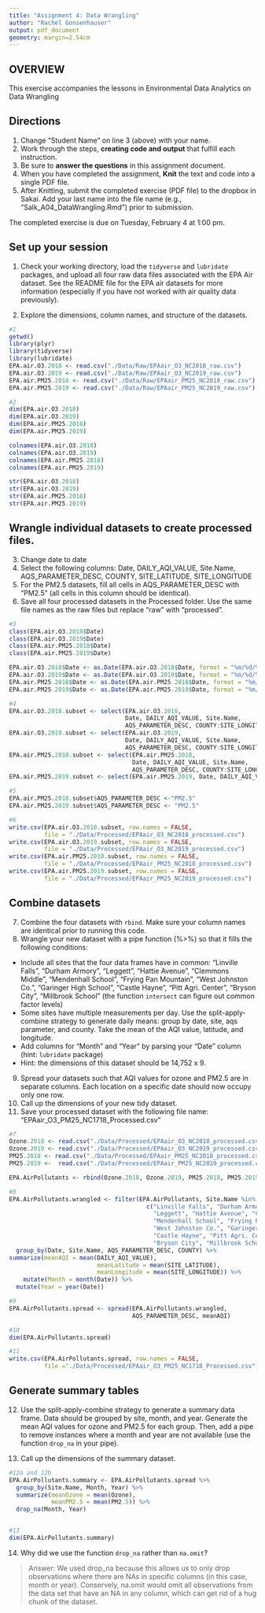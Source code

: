 ```yaml
---
title: "Assignment 4: Data Wrangling"
author: "Rachel Gonsenhauser"
output: pdf_document
geometry: margin=2.54cm
---
```


## OVERVIEW

This exercise accompanies the lessons in Environmental Data Analytics on Data Wrangling 

## Directions
1. Change "Student Name" on line 3 (above) with your name.
3. Work through the steps, **creating code and output** that fulfill each instruction.
4. Be sure to **answer the questions** in this assignment document.
6. When you have completed the assignment, **Knit** the text and code into a single PDF file.
8. After Knitting, submit the completed exercise (PDF file) to the dropbox in Sakai. Add your last name into the file name (e.g., "Salk_A04_DataWrangling.Rmd") prior to submission.

The completed exercise is due on Tuesday, February 4 at 1:00 pm.

## Set up your session 
1. Check your working directory, load the `tidyverse` and `lubridate` packages, and upload all four raw data files associated with the EPA Air dataset. See the README file for the EPA air datasets for more information (especially if you have not worked with air quality data previously). 

2. Explore the dimensions, column names, and structure of the datasets. 

```r
#1
getwd()
library(plyr)
library(tidyverse)
library(lubridate)
EPA.air.O3.2018 <- read.csv("./Data/Raw/EPAair_O3_NC2018_raw.csv")
EPA.air.O3.2019 <- read.csv("./Data/Raw/EPAair_O3_NC2019_raw.csv")
EPA.air.PM25.2018 <- read.csv("./Data/Raw/EPAair_PM25_NC2018_raw.csv")
EPA.air.PM25.2019 <- read.csv("./Data/Raw/EPAair_PM25_NC2019_raw.csv")

#2
dim(EPA.air.O3.2018)
dim(EPA.air.O3.2019)
dim(EPA.air.PM25.2018)
dim(EPA.air.PM25.2019)

colnames(EPA.air.O3.2018)
colnames(EPA.air.O3.2019)
colnames(EPA.air.PM25.2018)
colnames(EPA.air.PM25.2019)

str(EPA.air.O3.2018)
str(EPA.air.O3.2019)
str(EPA.air.PM25.2018)
str(EPA.air.PM25.2019)

```

## Wrangle individual datasets to create processed files.
3. Change date to date
4. Select the following columns: Date, DAILY_AQI_VALUE, Site.Name, AQS_PARAMETER_DESC, COUNTY, SITE_LATITUDE, SITE_LONGITUDE
5. For the PM2.5 datasets, fill all cells in AQS_PARAMETER_DESC with "PM2.5" (all cells in this column should be identical).
6. Save all four processed datasets in the Processed folder. Use the same file names as the raw files but replace "raw" with "processed".

```r
#3
class(EPA.air.O3.2018$Date)
class(EPA.air.O3.2019$Date)
class(EPA.air.PM25.2018$Date)
class(EPA.air.PM25.2019$Date)

EPA.air.O3.2018$Date <- as.Date(EPA.air.O3.2018$Date, format = "%m/%d/%Y")
EPA.air.O3.2019$Date <- as.Date(EPA.air.O3.2019$Date, format = "%m/%d/%Y")
EPA.air.PM25.2018$Date <- as.Date(EPA.air.PM25.2018$Date, format = "%m/%d/%Y")
EPA.air.PM25.2019$Date <- as.Date(EPA.air.PM25.2019$Date, format = "%m/%d/%Y")

#4
EPA.air.O3.2018.subset <- select(EPA.air.O3.2018, 
                                 Date, DAILY_AQI_VALUE, Site.Name, 
                                 AQS_PARAMETER_DESC, COUNTY:SITE_LONGITUDE)
EPA.air.O3.2019.subset <- select(EPA.air.O3.2019, 
                                 Date, DAILY_AQI_VALUE, Site.Name, 
                                 AQS_PARAMETER_DESC, COUNTY:SITE_LONGITUDE)
EPA.air.PM25.2018.subset <- select(EPA.air.PM25.2018, 
                                   Date, DAILY_AQI_VALUE, Site.Name, 
                                   AQS_PARAMETER_DESC, COUNTY:SITE_LONGITUDE)
EPA.air.PM25.2019.subset <- select(EPA.air.PM25.2019, Date, DAILY_AQI_VALUE, Site.Name, AQS_PARAMETER_DESC, COUNTY:SITE_LONGITUDE)

#5
EPA.air.PM25.2018.subset$AQS_PARAMETER_DESC <-"PM2.5"
EPA.air.PM25.2019.subset$AQS_PARAMETER_DESC <- "PM2.5"

#6
write.csv(EPA.air.O3.2018.subset, row.names = FALSE, 
          file = "./Data/Processed/EPAair_O3_NC2018_processed.csv")
write.csv(EPA.air.O3.2019.subset, row.names = FALSE,
          file = "./Data/Processed/EPAair_O3_NC2019_processed.csv")
write.csv(EPA.air.PM25.2018.subset, row.names = FALSE,
          file = "./Data/Processed/EPAair_PM25_NC2018_processed.csv")
write.csv(EPA.air.PM25.2019.subset, row.names = FALSE,
          file = "./Data/Processed/EPAair_PM25_NC2019_processed.csv")

```


## Combine datasets
7. Combine the four datasets with `rbind`. Make sure your column names are identical prior to running this code. 
8. Wrangle your new dataset with a pipe function (%>%) so that it fills the following conditions: 

* Include all sites that the four data frames have in common: "Linville Falls", "Durham Armory", "Leggett", "Hattie Avenue", "Clemmons Middle", "Mendenhall School", "Frying Pan Mountain", "West Johnston Co.", "Garinger High School", "Castle Hayne", "Pitt Agri. Center", "Bryson City", "Millbrook School" (the function `intersect` can figure out common factor levels)
* Some sites have multiple measurements per day. Use the split-apply-combine strategy to generate daily means: group by date, site, aqs parameter, and county. Take the mean of the AQI value, latitude, and longitude.
* Add columns for "Month" and "Year" by parsing your "Date" column (hint: `lubridate` package)
* Hint: the dimensions of this dataset should be 14,752 x 9.

9. Spread your datasets such that AQI values for ozone and PM2.5 are in separate columns. Each location on a specific date should now occupy only one row.
10. Call up the dimensions of your new tidy dataset.
11. Save your processed dataset with the following file name: "EPAair_O3_PM25_NC1718_Processed.csv"

```r
#7
Ozone.2018 <- read.csv("./Data/Processed/EPAair_O3_NC2018_processed.csv")
Ozone.2019 <- read.csv("./Data/Processed/EPAair_O3_NC2019_processed.csv")
PM25.2018 <- read.csv("./Data/Processed/EPAair_PM25_NC2018_processed.csv")
PM25.2019 <-  read.csv("./Data/Processed/EPAair_PM25_NC2019_processed.csv")

EPA.AirPollutants <- rbind(Ozone.2018, Ozone.2019, PM25.2018, PM25.2019)

#8
EPA.AirPollutants.wrangled <- filter(EPA.AirPollutants, Site.Name %in% 
                                       c("Linville Falls", "Durham Armory", 
                                         "Leggett", "Hattie Avenue", "Clemmons Middle",
                                         "Mendenhall School", "Frying Pan Mountain", 
                                         "West Johnston Co.", "Garinger High School",
                                         "Castle Hayne", "Pitt Agri. Center", 
                                         "Bryson City", "Millbrook School")) %>%
  group_by(Date, Site.Name, AQS_PARAMETER_DESC, COUNTY) %>%
summarize(meanAQI = mean(DAILY_AQI_VALUE),
                         meanLatitude = mean(SITE_LATITUDE),
                         meanLongitude = mean(SITE_LONGITUDE)) %>%
    mutate(Month = month(Date)) %>%
  mutate(Year = year(Date))

#9
EPA.AirPollutants.spread <- spread(EPA.AirPollutants.wrangled, 
                                   AQS_PARAMETER_DESC, meanAQI)

#10
dim(EPA.AirPollutants.spread)

#11
write.csv(EPA.AirPollutants.spread, row.names = FALSE, 
          file ="./Data/Processed/EPAair_O3_PM25_NC1718_Processed.csv")

```


## Generate summary tables
12. Use the split-apply-combine strategy to generate a summary data frame. Data should be grouped by site, month, and year. Generate the mean AQI values for ozone and PM2.5 for each group. Then, add a pipe to remove instances where a month and year are not available (use the function `drop_na` in your pipe). 

13. Call up the dimensions of the summary dataset.

```r
#12a and 12b
EPA.AirPollutants.summary <- EPA.AirPollutants.spread %>%
  group_by(Site.Name, Month, Year) %>%
  summarize(meanOzone = mean(Ozone),
            meanPM2.5 = mean(PM2.5)) %>%
  drop_na(Month, Year)


#13
dim(EPA.AirPollutants.summary)

```

14. Why did we use the function `drop_na` rather than `na.omit`?

> Answer: We used drop_na because this allows us to only drop observations where there are NAs in specific columns (in this case, month or year). Conservely, na.omit would omit all observations from the data set that have an NA in any column, which can get rid of a hug chunk of the dataset.
